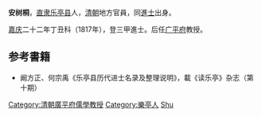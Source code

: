 '''安树桐'''，[[直隶省|直隶]][[乐亭县|乐亭县]]人，[[清朝|清朝]]地方官員，同[[進士|進士]]出身。

[[嘉庆|嘉庆]]二十二年丁丑科（1817年），登三甲進士。后任[[广平府|广平府]]教授。

== 参考書籍 ==
*阚方正、何宗禹《乐亭县历代进士名录及整理说明》，載《读乐亭》杂志（第十期）
{{清朝人物小作品}}
{{嘉慶二十二年丁丑科殿試金榜}}
{{DEFAULTSORT:An安}}
[[Category:清朝廣平府儒學教授|Category:清朝廣平府儒學教授]]
[[Category:樂亭人|Category:樂亭人]]
[[Category:安姓|Shu]]